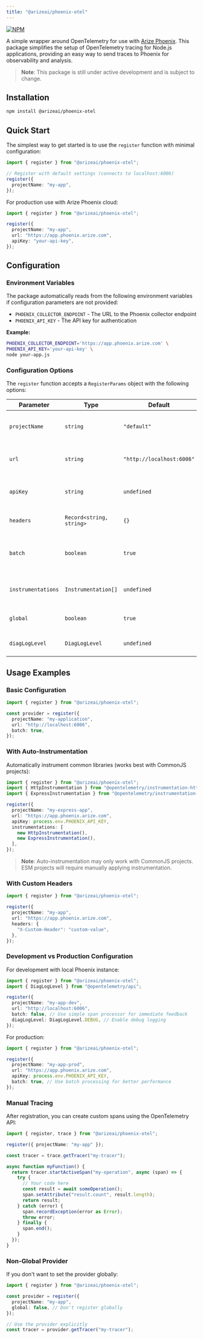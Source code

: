 ```yaml
---
title: "@arizeai/phoenix-otel"
---
```


[![NPM](https://img.shields.io/npm/v/%40arizeai%2Fphoenix-otel)](https://www.npmjs.com/package/@arizeai/phoenix-otel)

A simple wrapper around OpenTelemetry for use with [Arize Phoenix](https://github.com/Arize-ai/phoenix). This package simplifies the setup of OpenTelemetry tracing for Node.js applications, providing an easy way to send traces to Phoenix for observability and analysis.

> **Note**: This package is still under active development and is subject to change.

## Installation

```bash
npm install @arizeai/phoenix-otel
```

## Quick Start

The simplest way to get started is to use the `register` function with minimal configuration:

```typescript
import { register } from "@arizeai/phoenix-otel";

// Register with default settings (connects to localhost:6006)
register({
  projectName: "my-app",
});
```

For production use with Arize Phoenix cloud:

```typescript
import { register } from "@arizeai/phoenix-otel";

register({
  projectName: "my-app",
  url: "https://app.phoenix.arize.com",
  apiKey: "your-api-key",
});
```

## Configuration

### Environment Variables

The package automatically reads from the following environment variables if configuration parameters are not provided:

- `PHOENIX_COLLECTOR_ENDPOINT` - The URL to the Phoenix collector endpoint
- `PHOENIX_API_KEY` - The API key for authentication

**Example:**

```bash
PHOENIX_COLLECTOR_ENDPOINT='https://app.phoenix.arize.com' \
PHOENIX_API_KEY='your-api-key' \
node your-app.js
```

### Configuration Options

The `register` function accepts a `RegisterParams` object with the following options:

| Parameter | Type | Default | Description |
|-----------|------|---------|-------------|
| `projectName` | `string` | `"default"` | The project name that spans should be associated with |
| `url` | `string` | `"http://localhost:6006"` | The URL to the Phoenix server (can include tracing path) |
| `apiKey` | `string` | `undefined` | The API key for Phoenix instance authentication |
| `headers` | `Record<string, string>` | `{}` | Custom headers to include in OTLP requests |
| `batch` | `boolean` | `true` | Whether to use batch span processing (recommended for production) |
| `instrumentations` | `Instrumentation[]` | `undefined` | Array of OpenTelemetry instrumentations to register |
| `global` | `boolean` | `true` | Whether to set the tracer as a global provider |
| `diagLogLevel` | `DiagLogLevel` | `undefined` | Diagnostic logging level for debugging |

## Usage Examples

### Basic Configuration

```typescript
import { register } from "@arizeai/phoenix-otel";

const provider = register({
  projectName: "my-application",
  url: "http://localhost:6006",
  batch: true,
});
```

### With Auto-Instrumentation

Automatically instrument common libraries (works best with CommonJS projects):

```typescript
import { register } from "@arizeai/phoenix-otel";
import { HttpInstrumentation } from "@opentelemetry/instrumentation-http";
import { ExpressInstrumentation } from "@opentelemetry/instrumentation-express";

register({
  projectName: "my-express-app",
  url: "https://app.phoenix.arize.com",
  apiKey: process.env.PHOENIX_API_KEY,
  instrumentations: [
    new HttpInstrumentation(),
    new ExpressInstrumentation(),
  ],
});
```

> **Note**: Auto-instrumentation may only work with CommonJS projects. ESM projects will require manually applying instrumentation.

### With Custom Headers

```typescript
import { register } from "@arizeai/phoenix-otel";

register({
  projectName: "my-app",
  url: "https://app.phoenix.arize.com",
  headers: {
    "X-Custom-Header": "custom-value",
  },
});
```

### Development vs Production Configuration

For development with local Phoenix instance:

```typescript
import { register } from "@arizeai/phoenix-otel";
import { DiagLogLevel } from "@opentelemetry/api";

register({
  projectName: "my-app-dev",
  url: "http://localhost:6006",
  batch: false, // Use simple span processor for immediate feedback
  diagLogLevel: DiagLogLevel.DEBUG, // Enable debug logging
});
```

For production:

```typescript
import { register } from "@arizeai/phoenix-otel";

register({
  projectName: "my-app-prod",
  url: "https://app.phoenix.arize.com",
  apiKey: process.env.PHOENIX_API_KEY,
  batch: true, // Use batch processing for better performance
});
```

### Manual Tracing

After registration, you can create custom spans using the OpenTelemetry API:

```typescript
import { register, trace } from "@arizeai/phoenix-otel";

register({ projectName: "my-app" });

const tracer = trace.getTracer("my-tracer");

async function myFunction() {
  return tracer.startActiveSpan("my-operation", async (span) => {
    try {
      // Your code here
      const result = await someOperation();
      span.setAttribute("result.count", result.length);
      return result;
    } catch (error) {
      span.recordException(error as Error);
      throw error;
    } finally {
      span.end();
    }
  });
}
```

### Non-Global Provider

If you don't want to set the provider globally:

```typescript
import { register } from "@arizeai/phoenix-otel";

const provider = register({
  projectName: "my-app",
  global: false, // Don't register globally
});

// Use the provider explicitly
const tracer = provider.getTracer("my-tracer");
```
